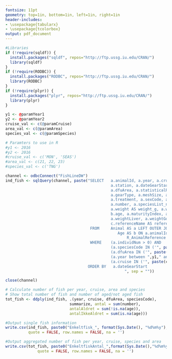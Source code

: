 ```yaml
---
fontsize: 11pt
geometry: top=1in, bottom=1in, left=1in, right=1in
header-includes:
- \usepackage{tabularx}
- \usepackage{tcolorbox}
output: pdf_document
---
```


<!-- 
Extract data on single fish. 
Raw data and total number of fish per year/cruise/area/species 
-->

<!-- change font type -->
\renewcommand{\familydefault}{\sfdefault}
\sffamily


```r

#Libraries
if (!require(sqldf)) {
  install.packages("sqldf", repos="http://ftp.ussg.iu.edu/CRAN/")
  library(sqldf)
}
if (!require(RODBC)) {
  install.packages("RODBC", repos="http://ftp.ussg.iu.edu/CRAN/")
  library(RODBC)
}
if (!require(plyr)) {
  install.packages("plyr", repos="http://ftp.ussg.iu.edu/CRAN/")
  library(plyr)
}

```

```r

y1 <- @paramYear1
y2 <- @paramYear2
cruise_val <- c(@paramCruise)
area_val <- c(@paramArea)
species_val <- c(@paramSpecies)

# Paramters to use in R
#y1 <- 2016
#y2 <- 2016
#cruise_val <- c('MON', 'SEAS')
#area_val <- c(21, 22, 23)
#species_val <- c('TNG')

```


```r

channel <- odbcConnect("FishLineDW")
ind_fish <- sqlQuery(channel, paste("SELECT   a.animalId, a.year, a.cruise, a.trip, a.tripType, 
                                              a.station, a.dateGearStart, a.quarterGearStart, 
                                              a.dfuArea, a.statisticalRectangle, a.gearQuality, 
                                              a.gearType, a.meshSize, a.speciesCode, a.sizeSortingEU, 
                                              a.treatment, a.sexCode, a.representative, a.individNum, 
                                              a.number, a.speciesList_number, a.length AS length_mm,
                                              a.weight AS weight_g, a.weight * a.treatmentFactor AS weightUR_g, 
                                              b.age, a.maturityIndex, a.maturityIndexMethod, a.weightGutted, 
                                              a.weightLiver, a.weightGonads, a.numVertebra, 
                                              c.referenceName AS reference
                                     FROM     Animal AS a LEFT OUTER JOIN
                                                 Age AS b ON a.animalId = b.animalId LEFT OUTER JOIN
                                                     R_AnimalReference AS c ON a.animalId = c.animalId
                                     WHERE    (a.individNum > 0) AND 
                                  			  (a.speciesCode IN ('", paste(species_val,collapse = "','"),"')) AND 
                                  			  (a.dfuArea IN ('", paste(area_val,collapse = "','"),"')) AND 
                                              (a.year between ",y1," and ",y2," ) AND
                                              (a.cruise IN ('", paste(cruise_val,collapse = "','"),"')) 
                                  	ORDER BY   a.dateGearStart
                                			        ", sep = ""))

close(channel)


```

```r

# Calculate number of fish per year, cruise, area and species
# Show total number of fish and number of aged/not aged fish 
tot_fish <- ddply(ind_fish, .(year, cruise, dfuArea, speciesCode),
					        summarize, antal = sum(number), 
					        antalAldret = sum(!is.na(age)),
					        antalIkkeAldret = sum(is.na(age)))


```


\section{Data - Enkeltfiskoplysninger}

\vspace{1cm}

\begin{tcolorbox}[colback=white!5,colframe=blue!40!black,title=Information om udtrækket,width=0.7\textwidth]
\renewcommand{\arraystretch}{1.2}
\begin{tabularx}{10cm}{@{}lXr@{}}
\textbf{År (fra)}        & `r y1` & \\ 
\textbf{År (til og med)} & `r y2` & \\ 
\textbf{Togter}          & `r cruise_val` & \\
\textbf{Arter}           & `r species_val` & \\
\textbf{Områder}         & `r area_val` &
\end{tabularx}
\end{tcolorbox}

```r

#Output single fish information
write.csv(ind_fish, paste0("Enkeltfisk_", format(Sys.Date(), "%d%m%y"), ".csv"),
          quote = FALSE, row.names = FALSE, na = '')

#Output aggregated number of fish per year, cruise, species and area
write.csv(tot_fish, paste0("EnkeltfiskAntal_",format(Sys.Date(),"%d%m%y"),".csv"),
		      quote = FALSE, row.names = FALSE, na = '')

```

